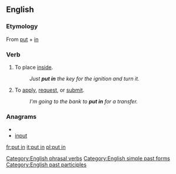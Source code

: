 ==English==

===Etymology===
From [[put]] + [[in]]

===Verb===
{{en-verb|inf=to [[put]] [[in]]|puts in|putting in|put in}}
# {{transitive}} To place [[inside]].
#: ''Just '''put in''' the key for the ignition and turn it.''
# {{intransitive}} To [[apply]], [[request]], or [[submit]].
#: ''I'm going to the bank to '''put in''' for a transfer.''

===Anagrams===
* {{alphagram|inptu}}
* [[input#English|input]]

[[Category:English phrasal verbs]]
[[Category:English simple past forms]]
[[Category:English past participles]]

[[fr:put in]]
[[it:put in]]
[[pl:put in]]
